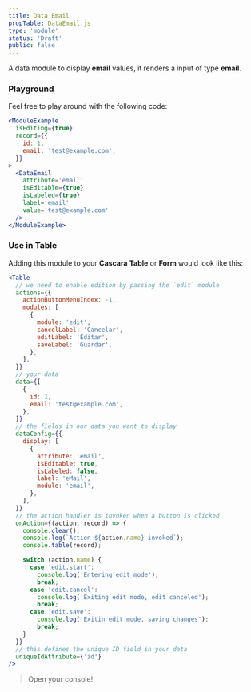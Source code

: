 ```yaml
---
title: Data Email
propTable: DataEmail.js
type: 'module'
status: 'Draft'
public: false
---
```


A data module to display **email** values, it renders a input of type **email**.

### Playground

Feel free to play around with the following code:

```jsx
<ModuleExample
  isEditing={true}
  record={{
    id: 1,
    email: 'test@example.com',
  }}
>
  <DataEmail
    attribute='email'
    isEditable={true}
    isLabeled={true}
    label='email'
    value='test@example.com'
  />
</ModuleExample>
```

### Use in Table

Adding this module to your **Cascara** **Table** or **Form** would look like this:

```jsx
<Table
  // we need to enable edition by passing the `edit` module
  actions={{
    actionButtonMenuIndex: -1,
    modules: [
      {
        module: 'edit',
        cancelLabel: 'Cancelar',
        editLabel: 'Editar',
        saveLabel: 'Guardar',
      },
    ],
  }}
  // your data
  data={[
    {
      id: 1,
      email: 'test@example.com',
    },
  ]}
  // the fields in our data you want to display
  dataConfig={{
    display: [
      {
        attribute: 'email',
        isEditable: true,
        isLabeled: false,
        label: 'eMail',
        module: 'email',
      },
    ],
  }}
  // the action handler is invoken when a button is clicked
  onAction={(action, record) => {
    console.clear();
    console.log(`Action ${action.name} invoked`);
    console.table(record);

    switch (action.name) {
      case 'edit.start':
        console.log('Entering edit mode');
        break;
      case 'edit.cancel':
        console.log('Exiting edit mode, edit canceled');
        break;
      case 'edit.save':
        console.log('Exitin edit mode, saving changes');
        break;
    }
  }}
  // this defines the unique ID field in your data
  uniqueIdAttribute={'id'}
/>
```

> Open your console!
